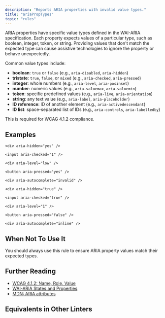 ```yaml
---
description: "Reports ARIA properties with invalid value types."
title: "ariaPropTypes"
topic: "rules"
---
```



<RuleSummary plugin="jsx" rule="ariaPropTypes" />

ARIA properties have specific value types defined in the WAI-ARIA specification.
Each property expects values of a particular type, such as boolean, integer, token, or string.
Providing values that don't match the expected type can cause assistive technologies to ignore the property or behave unexpectedly.

Common value types include:

- **boolean**: `true` or `false` (e.g., `aria-disabled`, `aria-hidden`)
- **tristate**: `true`, `false`, or `mixed` (e.g., `aria-checked`, `aria-pressed`)
- **integer**: whole numbers (e.g., `aria-level`, `aria-posinset`)
- **number**: numeric values (e.g., `aria-valuemax`, `aria-valuemin`)
- **token**: specific predefined values (e.g., `aria-live`, `aria-orientation`)
- **string**: any text value (e.g., `aria-label`, `aria-placeholder`)
- **ID reference**: ID of another element (e.g., `aria-activedescendant`)
- **ID list**: space-separated list of IDs (e.g., `aria-controls`, `aria-labelledby`)

This is required for WCAG 4.1.2 compliance.

## Examples

<Tabs>
<TabItem label="❌ Incorrect">

```tsx
<div aria-hidden="yes" />
```

```tsx
<input aria-checked="1" />
```

```tsx
<div aria-level="low" />
```

```tsx
<button aria-pressed="yes" />
```

```tsx
<div aria-autocomplete="invalid" />
```

</TabItem>
<TabItem label="✅ Correct">

```tsx
<div aria-hidden="true" />
```

```tsx
<input aria-checked="true" />
```

```tsx
<div aria-level="1" />
```

```tsx
<button aria-pressed="false" />
```

```tsx
<div aria-autocomplete="inline" />
```

</TabItem>
</Tabs>

## When Not To Use It

You should always use this rule to ensure ARIA property values match their expected types.

## Further Reading

- [WCAG 4.1.2: Name, Role, Value](https://www.w3.org/WAI/WCAG21/Understanding/name-role-value)
- [WAI-ARIA States and Properties](https://www.w3.org/TR/wai-aria-1.2/#state_prop_def)
- [MDN: ARIA attributes](https://developer.mozilla.org/en-US/docs/Web/Accessibility/ARIA/Attributes)

## Equivalents in Other Linters

<RuleEquivalents pluginId="jsx" ruleId="ariaPropTypes" />
